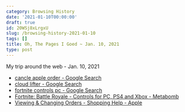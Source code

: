 ```yaml
---
category: Browsing History
date: '2021-01-10T00:00:00'
draft: true
id: 20WSj8xLrgxU
slug: /browsing-history-2021-01-10
tags: []
title: Oh, The Pages I Goed ~ Jan. 10, 2021
type: post
---
```


My trip around the web - Jan. 10, 2021

- [cancle apple order - Google Search](https://www.google.com/search?client=safari&rls=en&q=cancle+apple+order&ie=UTF-8&oe=UTF-8)
- [cloud lifter - Google Search](https://www.google.com/search?client=safari&rls=en&q=cloud+lifter&ie=UTF-8&oe=UTF-8)
- [fortnite controls pc - Google Search](https://www.google.com/search?newwindow=1&client=safari&rls=en&ei=PqL7X6nMIKLr5gLcr57YDw&q=fortnite+controls+pc&oq=fortnite+controls+pc&gs_lcp=CgZwc3ktYWIQAzIICAAQyQMQxAIyAggAMgYIABAWEB4yBggAEBYQHjIGCAAQFhAeMgYIABAWEB4yBggAEBYQHjIGCAAQFhAeMgYIABAWEB4yBggAEBYQHjoECAAQRzoHCAAQyQMQQzoKCAAQsQMQgwEQQzoECAAQQzoICAAQFhAKEB5Q5BVYyxlgoB1oAHACeACAAUuIAd4BkgEBM5gBAKABAaoBB2d3cy13aXrIAQjAAQE&sclient=psy-ab&ved=0ahUKEwip45qD1pLuAhWitVkKHdyXB_sQ4dUDCAw&uact=5)
- [Fortnite: Battle Royale - Controls for PC, PS4 and Xbox - Metabomb](https://www.metabomb.net/fortnite-battle-royale/gameplay-guides/fortnite-battle-royale-controls-for-pc-ps4-and-xbox-one)
- [Viewing & Changing Orders - Shopping Help - Apple](https://www.apple.com/shop/help/viewing_changing_orders)